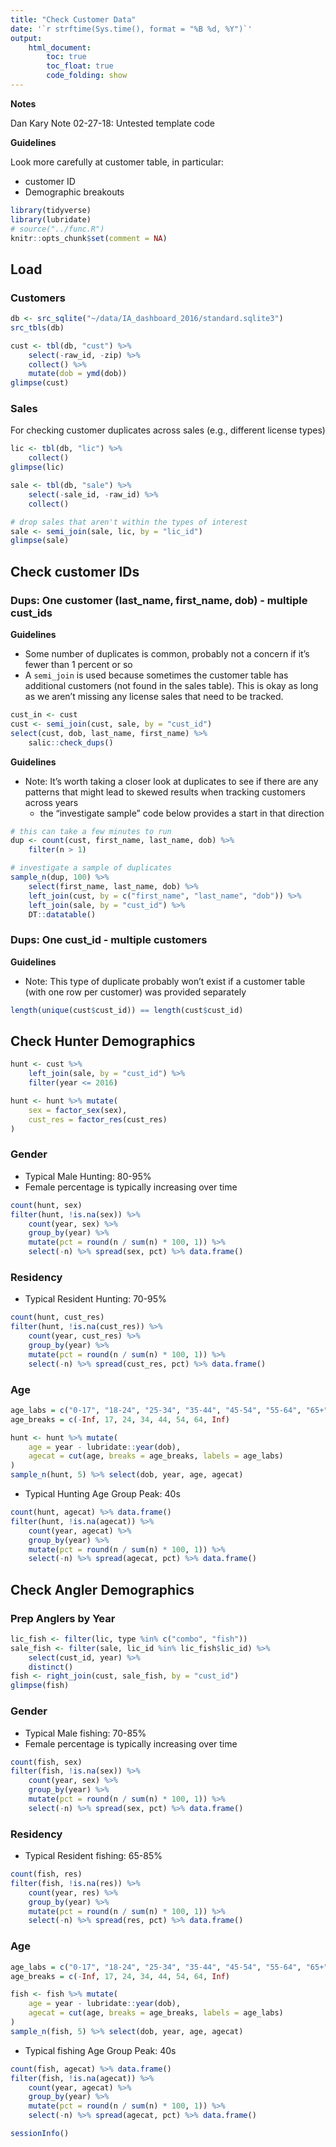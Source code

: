 ```yaml
---
title: "Check Customer Data"
date: '`r strftime(Sys.time(), format = "%B %d, %Y")`'
output: 
    html_document:
        toc: true
        toc_float: true
        code_folding: show
---
```


**Notes**

Dan Kary Note 02-27-18: Untested template code

**Guidelines**

Look more carefully at customer table, in particular:

- customer ID
- Demographic breakouts

```r
library(tidyverse)
library(lubridate)
# source("../func.R")
knitr::opts_chunk$set(comment = NA)
```

## Load

### Customers 

```r
db <- src_sqlite("~/data/IA_dashboard_2016/standard.sqlite3")
src_tbls(db)
```

```r
cust <- tbl(db, "cust") %>%
    select(-raw_id, -zip) %>%
    collect() %>%
    mutate(dob = ymd(dob))
glimpse(cust)
```

### Sales

For checking customer duplicates across sales (e.g., different license types)

```r
lic <- tbl(db, "lic") %>%
    collect()
glimpse(lic)
```

```r
sale <- tbl(db, "sale") %>%
    select(-sale_id, -raw_id) %>%
    collect()

# drop sales that aren't within the types of interest
sale <- semi_join(sale, lic, by = "lic_id")
glimpse(sale)
```

## Check customer IDs

### Dups: One customer (last_name, first_name, dob) - multiple cust_ids

**Guidelines**

- Some number of duplicates is common, probably not a concern if it's fewer than 1 percent or so
- A `semi_join` is used because sometimes the customer table has additional customers (not found in the sales table). This is okay as long as we aren't missing any license sales that need to be tracked.

```r
cust_in <- cust
cust <- semi_join(cust, sale, by = "cust_id")
select(cust, dob, last_name, first_name) %>%
    salic::check_dups()
```

**Guidelines**

- Note: It's worth taking a closer look at duplicates to see if there are any patterns that might lead to skewed results when tracking customers across years
    + the "investigate sample" code below provides a start in that direction

```r
# this can take a few minutes to run
dup <- count(cust, first_name, last_name, dob) %>%
    filter(n > 1)
```

```r
# investigate a sample of duplicates
sample_n(dup, 100) %>%
    select(first_name, last_name, dob) %>%
    left_join(cust, by = c("first_name", "last_name", "dob")) %>%
    left_join(sale, by = "cust_id") %>%
    DT::datatable()
```

### Dups: One cust_id - multiple customers

**Guidelines**

- Note: This type of duplicate probably won't exist if a customer table (with one row per customer) was provided separately

```r
length(unique(cust$cust_id)) == length(cust$cust_id)
```

## Check Hunter Demographics

```r
hunt <- cust %>%
    left_join(sale, by = "cust_id") %>%
    filter(year <= 2016)
```

```r
hunt <- hunt %>% mutate(
    sex = factor_sex(sex),
    cust_res = factor_res(cust_res)
)
```

### Gender

- Typical Male Hunting: 80-95%
- Female percentage is typically increasing over time

```r
count(hunt, sex)
filter(hunt, !is.na(sex)) %>%
    count(year, sex) %>% 
    group_by(year) %>%
    mutate(pct = round(n / sum(n) * 100, 1)) %>%
    select(-n) %>% spread(sex, pct) %>% data.frame()
```

### Residency

- Typical Resident Hunting: 70-95%

```r
count(hunt, cust_res)
filter(hunt, !is.na(cust_res)) %>%
    count(year, cust_res) %>% 
    group_by(year) %>%
    mutate(pct = round(n / sum(n) * 100, 1)) %>%
    select(-n) %>% spread(cust_res, pct) %>% data.frame()
```

### Age

```r
age_labs = c("0-17", "18-24", "25-34", "35-44", "45-54", "55-64", "65+")
age_breaks = c(-Inf, 17, 24, 34, 44, 54, 64, Inf)

hunt <- hunt %>% mutate(
    age = year - lubridate::year(dob),
    agecat = cut(age, breaks = age_breaks, labels = age_labs)
)
sample_n(hunt, 5) %>% select(dob, year, age, agecat)
```

- Typical Hunting Age Group Peak: 40s

```r
count(hunt, agecat) %>% data.frame()
filter(hunt, !is.na(agecat)) %>%
    count(year, agecat) %>% 
    group_by(year) %>%
    mutate(pct = round(n / sum(n) * 100, 1)) %>%
    select(-n) %>% spread(agecat, pct) %>% data.frame()
```

## Check Angler Demographics

### Prep Anglers by Year

```r
lic_fish <- filter(lic, type %in% c("combo", "fish"))
sale_fish <- filter(sale, lic_id %in% lic_fish$lic_id) %>% 
    select(cust_id, year) %>% 
    distinct()
fish <- right_join(cust, sale_fish, by = "cust_id")
glimpse(fish)
```

### Gender

- Typical Male fishing: 70-85%
- Female percentage is typically increasing over time

```r
count(fish, sex)
filter(fish, !is.na(sex)) %>%
    count(year, sex) %>% 
    group_by(year) %>%
    mutate(pct = round(n / sum(n) * 100, 1)) %>%
    select(-n) %>% spread(sex, pct) %>% data.frame()
```

### Residency

- Typical Resident fishing: 65-85%

```r
count(fish, res)
filter(fish, !is.na(res)) %>%
    count(year, res) %>% 
    group_by(year) %>%
    mutate(pct = round(n / sum(n) * 100, 1)) %>%
    select(-n) %>% spread(res, pct) %>% data.frame()
```

### Age

```r
age_labs = c("0-17", "18-24", "25-34", "35-44", "45-54", "55-64", "65+")
age_breaks = c(-Inf, 17, 24, 34, 44, 54, 64, Inf)

fish <- fish %>% mutate(
    age = year - lubridate::year(dob),
    agecat = cut(age, breaks = age_breaks, labels = age_labs)
)
sample_n(fish, 5) %>% select(dob, year, age, agecat)
```

- Typical fishing Age Group Peak: 40s

```r
count(fish, agecat) %>% data.frame()
filter(fish, !is.na(agecat)) %>%
    count(year, agecat) %>% 
    group_by(year) %>%
    mutate(pct = round(n / sum(n) * 100, 1)) %>%
    select(-n) %>% spread(agecat, pct) %>% data.frame()
```

```r
sessionInfo()
```

